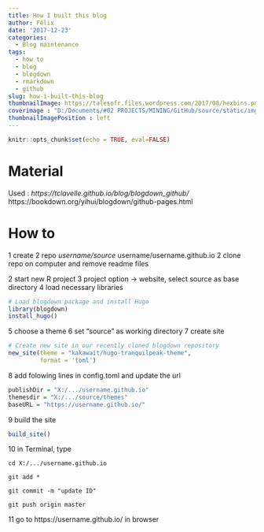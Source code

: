 ```yaml
---
title: How I built this blog
author: Félix
date: '2017-12-23'
categories:
  - Blog maintenance
tags:
  - how to
  - blog
  - blogdown
  - rmarkdown
  - github
slug: how-i-built-this-blog
thumbnailImage: https://talesofr.files.wordpress.com/2017/08/hexbins.png?w=584
coverimage : "D:/Documents/#02 PROJECTS/MINING/GitHub/source/static/img/blog.jpg"
thumbnailImagePosition : left
---
```


```r
knitr::opts_chunk$set(echo = TRUE, eval=FALSE)
```

# Material

Used :
*https://tclavelle.github.io/blog/blogdown_github/
*https://bookdown.org/yihui/blogdown/github-pages.html

# How to 
1 create 2 repo
  *username/source
  *username/username.github.io
2 clone repo on computer and remove readme files
  
2 start new R project
3 project option -> website, select source as base directory
4 load necessary libraries 

```r
# Load blogdown package and install Hugo
library(blogdown)
install_hugo()
```

5 choose a theme
6 set "source" as working directory
7 create site
```r
# Create new site in our recently cloned blogdown repository
new_site(theme = "kakawait/hugo-tranquilpeak-theme",
         format = 'toml')
```

8 add folowing lines in  config.toml and update the url
```r
publishDir = "X:/.../username.github.io"
themesdir = "X:/.../source/themes"
baseURL = "https://username.github.io/"

```

9 build the site
```r
build_site()
```


10 in Terminal, type 
```git
cd X:/.../username.github.io

git add *

git commit -m "update ID"

git push origin master
```

11 go to https://username.github.io/ in browser 